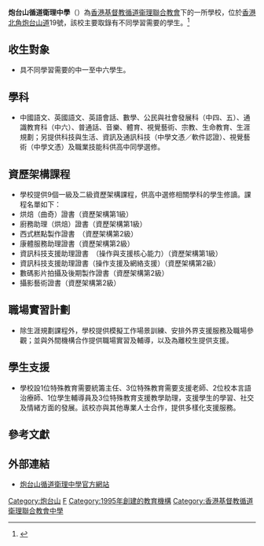 {{Refimprove|time=2020-06-13T08:03:26+00:00}}
{{不是|北角衛理小學|北角衛理堂幼稚園}}
{{Infobox School
| name           = 炮台山循道衛理中學
| other_name     = {{lang|en|Fortress Hill Methodist<br/>Secondary School}}
| image          = [[File:Fortress_Hill_Methodist_Secondary_School_Logo.jpg|150px]]<BR>[[File:Fortress_Hill_Methodist_Secondary_School_(blue_sky).jpg|280px]]
| logo           = 
| motto          = 自律‧互愛
| established    = 1995年
| type           = 學校
| language       = 
| religion       = [[基督教|基督教]][[循道宗|循道宗]]
| affiliation    = [[香港基督教循道衞理聯合教會|香港基督教循道衞理聯合教會]]
| district       = [[東區_(香港)|東區]]
| grades         = 
| founder        = 
| president      = 
| principal      = 沈立平先生（文學碩士、工商管理學士）
| vice_principal = 
| dean           = 
| college        = 
| house          = 
| su             = 
| sc             = 
| cs             = 
| cc             = 
| faculty        = 40
| staff          = 
| students       = 約300
| area           = 
| athletics      = 
| conference     = 
| tree           = 
| colors         = 
| mascot         = 
| magazine       = 
| address        = 香港北角炮台山道19號
| website        = https://www.fhms.edu.hk
}}
'''炮台山循道衛理中學'''（{{lang-en|Fortress Hill Methodist Secondary School}}）為[[香港基督教循道衞理聯合教會|香港基督教循道衞理聯合教會]]下的一所學校，位於[[香港|香港]][[北角|北角]][[炮台山道|炮台山道]]19號，該校主要取錄有不同學習需要的學生。<ref name="schinfo">{{cite web|title=炮台山循道衛理中學 - 中學概覽|url=http://www.chsc.hk/secondary/tc/schooldetail.asp?sch_id=1449|accessdate=2010-09-11}}{{dead link|date=2018年3月 |bot=InternetArchiveBot |fix-attempted=yes }}</ref>

==收生對象==
*具不同學習需要的中一至中六學生。

==學科==
*中國語文、英國語文、英語會話、數學、公民與社會發展科（中四、五）、通識教育科（中六）、普通話、音樂、體育、視覺藝術、宗教、生命教育、生涯規劃；另提供科技與生活、資訊及通訊科技（中學文憑／軟件認證）、視覺藝術（中學文憑）及職業技能科供高中同學選修。

==資歷架構課程==
*學校提供9個一級及二級資歷架構課程，供高中選修相關學科的學生修讀。課程名單如下：
*烘焙（曲奇）證書（資歷架構第1級）
*廚務助理（烘焙）證書（資歷架構第1級）
*西式糕點製作證書　（資歷架構第2級）
*康體服務助理證書（資歷架構第2級）
*資訊科技支援助理證書　（操作與支援核心能力）（資歷架構第1級）
*資訊科技支援助理證書（操作支援及網絡支援）（資歷架構第2級）
*數碼影片拍攝及後期製作證書（資歷架構第2級）
*攝影藝術證書（資歷架構第2級）

==職場實習計劃==
*除生涯規劃課程外，學校提供模擬工作場景訓練、安排外界支援服務及職場參觀；並與外間機構合作提供職場實習及輔導，以及為離校生提供支援。

==學生支援==
*學校設1位特殊教育需要統籌主任、3位特殊教育需要支援老師、2位校本言語治療師、1位學生輔導員及3位特殊教育支援教學助理，支援學生的學習、社交及情緒方面的發展。該校亦與其他專業人士合作，提供多樣化支援服務。 

== 參考文獻 ==
{{reflist}}

==外部連結==
*[https://www.fhms.edu.hk/ 炮台山循道衛理中學官方網站] {{Wayback|url=https://www.fhms.edu.hk/ |date=20201101150908 }}

{{香港基督教循道衛理聯合教會學校}}
[[Category:炮台山|Category:炮台山]]
[[Category:東區中學_(香港)|F]]
[[Category:1995年創建的教育機構|Category:1995年創建的教育機構]]
[[Category:香港基督教循道衛理聯合教會中學|Category:香港基督教循道衛理聯合教會中學]]